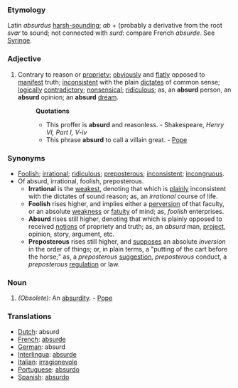 ===Etymology===
Latin ''absurdus'' [[harsh-sounding]]; ''ab'' + (probably a derivative from the root ''svar'' to sound; not connected with ''surd'': compare French ''absurde''. See [[Syringe]].
===Adjective===
#Contrary to reason or [[propriety]]; [[obviously]] and [[flatly]] opposed to [[manifest]] truth; [[inconsistent]] with the plain [[dictates]] of common sense; [[logically]] [[contradictory]]; [[nonsensical]]; [[ridiculous]]; as, an '''absurd''' person, an '''absurd''' opinion; an '''absurd''' [[dream]].
#:'''Quotations'''
#:*This proffer is '''absurd''' and reasonless. - Shakespeare, ''Henry VI, Part I, V-iv''
#:*This phrase '''absurd''' to call a villain great. - [[Pope]]
===Synonyms===
*[[Foolish]]; [[irrational]]; [[ridiculous]]; [[preposterous]]; [[inconsistent]]; [[incongruous]].
*Of absurd, irrational, foolish, preposterous. 
**'''Irrational''' is the [[weakest]], denoting that which is [[plainly]] inconsistent with the dictates of sound reason; as, an ''irrational'' course of life. 
**'''Foolish''' rises higher, and implies either a [[perversion]] of that faculty, or an absolute [[weakness]] or [[fatuity]] of mind; as, ''foolish'' enterprises. 
**'''Absurd''' rises still higher, denoting that which is plainly opposed to received [[notions]] of propriety and truth; as, an ''absurd'' man, [[project]], opinion, story, argument, etc. 
**'''Preposterous''' rises still higher, and [[supposes]] an absolute ''inversion'' in the order of things; or, in plain terms, a "putting of the cart before the horse;" as, a ''preposterous'' [[suggestion]], ''preposterous'' conduct, a ''preposterous'' [[regulation]] or law.
===Noun===
#''(Obsolete):'' An [[absurdity]]. - [[Pope]]
===Translations===
*[[Dutch]]: absurd
*[[French]]: [[absurde]]
*[[German]]: absurd
*[[Interlingua]]: [[absurde]]
*[[Italian]]: [[irragionevole]]
*[[Portuguese]]: [[absurdo]]
*[[Spanish]]: [[absurdo]]